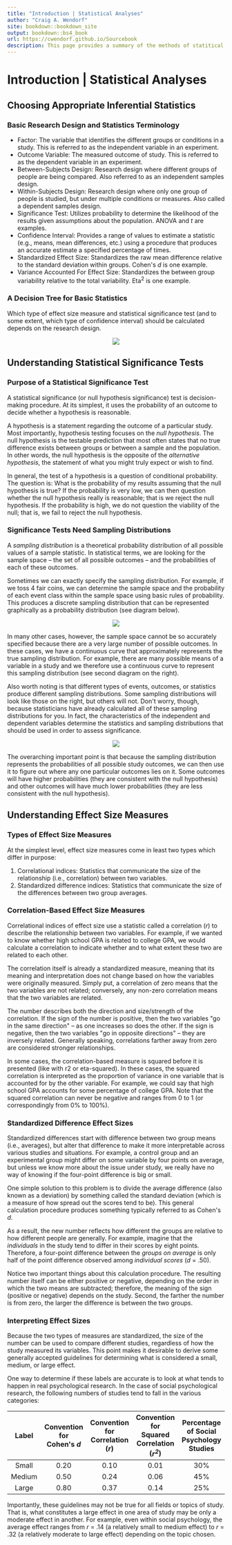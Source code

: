 ```yaml
---
title: "Introduction | Statistical Analyses"
author: "Craig A. Wendorf"
site: bookdown::bookdown_site
output: bookdown::bs4_book
url: https://cwendorf.github.io/Sourcebook
description: This page provides a summary of the methods of statitical analyses.
---
```


# Introduction | Statistical Analyses

## Choosing Appropriate Inferential Statistics

### Basic Research Design and Statistics Terminology

- Factor: The variable that identifies the different groups or conditions in a study. This is referred to as the independent variable in an experiment.
- Outcome Variable: The measured outcome of study. This is referred to as the dependent variable in an experiment. 
- Between-Subjects Design: Research design where different groups of people are being compared. Also referred to as an independent samples design.
- Within-Subjects Design: Research design where only one group of people is studied, but under multiple conditions or measures. Also called a dependent samples design.
- Significance Test: Utilizes probability to determine the likelihood of the results given assumptions about the population. ANOVA and *t* are examples.
- Confidence Interval: Provides a range of values to estimate a statistic (e.g., means, mean differences, etc.) using a procedure that produces an accurate estimate a specified percentage of times.
- Standardized Effect Size: Standardizes the raw mean difference relative to the standard deviation within groups. Cohen&#39;s *d* is one example.
- Variance Accounted For Effect Size: Standardizes the between group variability relative to the total variability. Eta<sup>2</sup> is one example.

### A Decision Tree for Basic Statistics

Which type of effect size measure and statistical significance test (and to some extent, which type of confidence interval) should be calculated depends on the research design.

<p align="center"><kbd><img src="decisiontree.png"></kbd></p>

## Understanding Statistical Significance Tests

### Purpose of a Statistical Significance Test

A statistical significance (or null hypothesis significance) test is decision-making procedure. At its simplest, it uses the probability of an outcome to decide whether a hypothesis is reasonable.

A hypothesis is a statement regarding the outcome of a particular study. Most importantly, hypothesis testing focuses on the *null hypothesis*. The null hypothesis is the testable prediction that most often states that no true difference exists between groups or between a sample and the population. In other words, the null hypothesis is the opposite of the *alternative hypothesis*, the statement of what you might truly expect or wish to find.

In general, the test of a hypothesis is a question of conditional probability. The question is: What is the probability of my results assuming that the null hypothesis is true? If the probability is very low, we can then question whether the null hypothesis really is reasonable; that is we reject the null hypothesis. If the probability is high, we do not question the viability of the null; that is, we fail to reject the null hypothesis.

### Significance Tests Need Sampling Distributions

A *sampling distribution* is a theoretical probability distribution of all possible values of a sample statistic. In statistical terms, we are looking for the sample space – the set of all possible outcomes – and the probabilities of each of these outcomes.

Sometimes we can exactly specify the sampling distribution. For example, if we toss 4 fair coins, we can determine the sample space and the probability of each event class within the sample space using basic rules of probability. This produces a discrete sampling distribution that can be represented graphically as a probability distribution (see diagram below).

<p align="center"><kbd><img src="image2.gif"></kbd></p>

In many other cases, however, the sample space cannot be so accurately specified because there are a very large number of possible outcomes. In these cases, we have a continuous curve that approximately represents the true sampling distribution. For example, there are many possible means of a variable in a study and we therefore use a continuous curve to represent this sampling distribution (see second diagram on the right).

Also worth noting is that different types of events, outcomes, or statistics produce different sampling distributions. Some sampling distributions will look like those on the right, but others will not. Don&#39;t worry, though, because statisticians have already calculated all of these sampling distributions for you. In fact, the characteristics of the independent and dependent variables determine the statistics and sampling distributions that should be used in order to assess significance.

<p align="center"><kbd><img src="image3.gif"></kbd></p> 

The overarching important point is that because the sampling distribution represents the probabilities of all possible study outcomes, we can then use it to figure out where any one particular outcomes lies on it. Some outcomes will have higher probabilities (they are consistent with the null hypothesis) and other outcomes will have much lower probabilities (they are less consistent with the null hypothesis).

## Understanding Effect Size Measures

### Types of Effect Size Measures

At the simplest level, effect size measures come in least two types which differ in purpose:

1. Correlational indices: Statistics that communicate the size of the relationship (i.e., correlation) between two variables.
2. Standardized difference indices: Statistics that communicate the size of the differences between two group averages.

### Correlation-Based Effect Size Measures

Correlational indices of effect size use a statistic called a correlation (*r*) to describe the relationship between two variables. For example, if we wanted to know whether high school GPA is related to college GPA, we would calculate a correlation to indicate whether and to what extent these two are related to each other.

The correlation itself is already a standardized measure, meaning that its meaning and interpretation does not change based on how the variables were originally measured. Simply put, a correlation of zero means that the two variables are not related; conversely, any non-zero correlation means that the two variables are related.

The number describes both the direction and size/strength of the correlation. If the sign of the number is positive, then the two variables &quot;go in the same direction&quot; – as one increases so does the other. If the sign is negative, then the two variables &quot;go in opposite directions&quot; – they are inversely related. Generally speaking, correlations farther away from zero are considered stronger relationships.

In some cases, the correlation-based measure is squared before it is presented (like with r2 or eta-squared). In these cases, the squared correlation is interpreted as the proportion of variance in one variable that is accounted for by the other variable. For example, we could say that high school GPA accounts for some percentage of college GPA. Note that the squared correlation can never be negative and ranges from 0 to 1 (or correspondingly from 0% to 100%).

### Standardized Difference Effect Sizes

Standardized differences start with difference between two group means (i.e., averages), but alter that difference to make it more interpretable across various studies and situations. For example, a control group and an experimental group might differ on some variable by four points on average, but unless we know more about the issue under study, we really have no way of knowing if the four-point difference is big or small.

One simple solution to this problem is to divide the average difference (also known as a deviation) by something called the standard deviation (which is a measure of how spread out the scores tend to be). This general calculation procedure produces something typically referred to as Cohen&#39;s *d*.

As a result, the new number reflects how different the groups are relative to how different people are generally. For example, imagine that the *individuals* in the study tend to differ in their scores by eight points. Therefore, a four-point difference between the *groups on average* is only half of the point difference observed among *individual scores* (*d* = .50).

Notice two important things about this calculation procedure. The resulting number itself can be either positive or negative, depending on the order in which the two means are subtracted; therefore, the meaning of the sign (positive or negative) depends on the study. Second, the farther the number is from zero, the larger the difference is between the two groups.

### Interpreting Effect Sizes

Because the two types of measures are standardized, the size of the number can be used to compare different studies, regardless of how the study measured its variables. This point makes it desirable to derive some generally accepted guidelines for determining what is considered a small, medium, or large effect.

One way to determine if these labels are accurate is to look at what tends to happen in real psychological research. In the case of social psychological research, the following numbers of studies tend to fall in the various categories:

| **Label** | **Convention for Cohen&#39;s *d*** | **Convention for Correlation (*r*)** | **Convention for  Squared Correlation (*r<sup>2</sup>*)** | **Percentage of Social Psychology Studies** |
| :-: | :-: | :-: | :-: | :-: |
| Small | 0.20 | 0.10 | 0.01 | 30% |
| Medium | 0.50 | 0.24 | 0.06 | 45% |
| Large | 0.80 | 0.37 | 0.14 | 25% |

Importantly, these guidelines may not be true for all fields or topics of study. That is, what constitutes a large effect in one area of study may be only a moderate effect in another. For example, even within social psychology, the average effect ranges from *r* = .14 (a relatively small to medium effect) to *r* = .32 (a relatively moderate to large effect) depending on the topic chosen.
